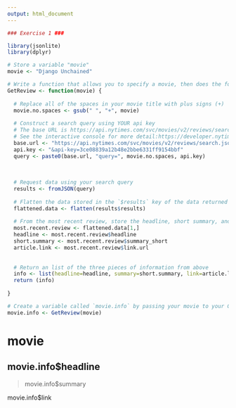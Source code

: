 ```yaml
---
output: html_document
---
```



```r
### Exercise 1 ###

library(jsonlite)
library(dplyr)

# Store a variable "movie"
movie <- "Django Unchained"

# Write a function that allows you to specify a movie, then does the following:
GetReview <- function(movie) {
  
  # Replace all of the spaces in your movie title with plus signs (+)
  movie.no.spaces <- gsub(" ", "+", movie)
  
  # Construct a search query using YOUR api key
  # The base URL is https://api.nytimes.com/svc/movies/v2/reviews/search.json?
  # See the interactive console for more detail:https://developer.nytimes.com/movie_reviews_v2.json#/Console/GET/reviews/search.json
  base.url <- "https://api.nytimes.com/svc/movies/v2/reviews/search.json?"
  api.key <- "&api-key=3ce08839a12b48e2bbe6331ff9154bbf"
  query <- paste0(base.url, "query=", movie.no.spaces, api.key)
  
  
  
  # Request data using your search query
  results <- fromJSON(query)
  
  # Flatten the data stored in the `$results` key of the data returned to you
  flattened.data <- flatten(results$results)
  
  # From the most recent review, store the headline, short summary, and link to full article each in their own variables
  most.recent.review <- flattened.data[1,]
  headline <- most.recent.review$headline
  short.summary <- most.recent.review$summary_short
  article.link <- most.recent.review$link.url
  
  
  # Return an list of the three pieces of information from above
  info <- list(headline=headline, summary=short.summary, link=article.link)
  return (info)
  
}

# Create a variable called `movie.info` by passing your movie to your GetReview function
movie.info <- GetReview(movie)

```

# movie

## movie.info$headline

> movie.info$summary

movie.info$link
